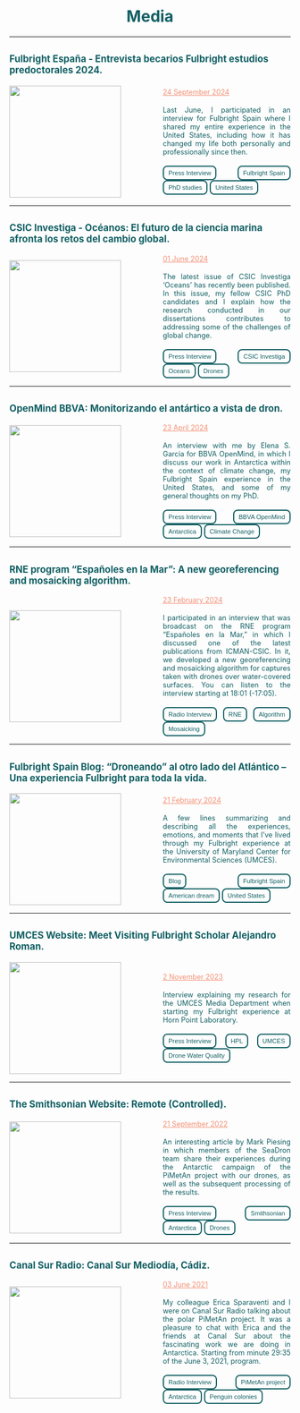 
<h1 style="color: #125F63;text-align: center;">Media</h1>

----

## <span style="color: #125F63; font-size: 0.8em;cursor: pointer; transition: color 0.3s, text-decoration 0.3s;" onclick="window.open('https://www.youtube.com/watch?v=y_P2jvU3tBM', 'blank');" onmouseover="this.style.color='white'; this.style.textDecoration='underline';" onmouseout="this.style.color='#F39075'; this.style.textDecoration='none';">Fulbright España - Entrevista becarios Fulbright estudios predoctorales 2024.

<div style="display: flex; align-items: center;">
  <img src="fulbright2.png" style="height: 200px; width: auto; object-fit: contain; margin-right: 75px;"/>
  <div style="text-align: justify;color: #F39075;">
  <span style="font-size: 0.9em;">
   <u>24 September 2024</u>
    </span>
    <br>
    <br>
  <span style="font-size: 0.9em;color: #125F63;">
   Last June, I participated in an interview for Fulbright Spain where I shared my entire experience in the United States, including how it has changed my life both personally and professionally since then.
    </span>
    <br>
    <br>
<span style="display: inline-block; padding: 5px 8px; background-color: transparent; color: #125F63; border: 2px solid #125F63; border-radius: 8px; cursor: default; font-family: Arial, sans-serif; font-size: 0.8em; transition: background-color 0.3s, color 0.3s;">Press Interview</span>
<span style="display: inline-block; padding: 5px 8px; background-color: transparent; color: #125F63; border: 2px solid #125F63; border-radius: 8px; cursor: default; font-family: Arial, sans-serif; font-size: 0.8em; transition: background-color 0.3s, color 0.3s;">Fulbright Spain</span>
<span style="display: inline-block; padding: 5px 8px; background-color: transparent; color: #125F63; border: 2px solid #125F63; border-radius: 8px; cursor: default; font-family: Arial, sans-serif; font-size: 0.8em; transition: background-color 0.3s, color 0.3s;">PhD studies</span>
<span style="display: inline-block; padding: 5px 8px; background-color: transparent; color: #125F63; border: 2px solid #125F63; border-radius: 8px; cursor: default; font-family: Arial, sans-serif; font-size: 0.8em; transition: background-color 0.3s, color 0.3s;">United States</span>
    <br>
  </div>
</div>

----

## <span style="color: #125F63; font-size: 0.8em;cursor: pointer; transition: color 0.3s, text-decoration 0.3s;" onclick="window.open('https://digital.csic.es/handle/10261/359768', 'blank');" onmouseover="this.style.color='white'; this.style.textDecoration='underline';" onmouseout="this.style.color='#F39075'; this.style.textDecoration='none';">CSIC Investiga - Océanos: El futuro de la ciencia marina afronta los retos del cambio global.

<div style="display: flex; align-items: center;">
  <img src="oceanos.png" style="height: 200px; width: auto; object-fit: contain; margin-right: 75px;"/>
  <div style="text-align: justify;color: #F39075;">
  <span style="font-size: 0.9em;">
   <u>01 June 2024</u>
    </span>
    <br>
    <br>
  <span style="font-size: 0.9em;color: #125F63;">
   The latest issue of CSIC Investiga ‘Oceans’ has recently been published. In this issue, my fellow CSIC PhD candidates and I explain how the research conducted in our dissertations contributes to addressing some of the challenges of global change.
    </span>
    <br>
    <br>
<span style="display: inline-block; padding: 5px 8px; background-color: transparent; color: #125F63; border: 2px solid #125F63; border-radius: 8px; cursor: default; font-family: Arial, sans-serif; font-size: 0.8em; transition: background-color 0.3s, color 0.3s;">Press Interview</span>
<span style="display: inline-block; padding: 5px 8px; background-color: transparent; color: #125F63; border: 2px solid #125F63; border-radius: 8px; cursor: default; font-family: Arial, sans-serif; font-size: 0.8em; transition: background-color 0.3s, color 0.3s;">CSIC Investiga</span>
<span style="display: inline-block; padding: 5px 8px; background-color: transparent; color: #125F63; border: 2px solid #125F63; border-radius: 8px; cursor: default; font-family: Arial, sans-serif; font-size: 0.8em; transition: background-color 0.3s, color 0.3s;">Oceans</span>
<span style="display: inline-block; padding: 5px 8px; background-color: transparent; color: #125F63; border: 2px solid #125F63; border-radius: 8px; cursor: default; font-family: Arial, sans-serif; font-size: 0.8em; transition: background-color 0.3s, color 0.3s;">Drones</span>
    <br>
  </div>
</div>

----

## <span style="color: #125F63; font-size: 0.8em;cursor: pointer; transition: color 0.3s, text-decoration 0.3s;" onclick="window.open('https://www.bbvaopenmind.com/ciencia/medioambiente/alejandro-roman-oceanografo-monitoriza-ecosistema-antartico-vista-dron/', 'blank');" onmouseover="this.style.color='white'; this.style.textDecoration='underline';" onmouseout="this.style.color='#F39075'; this.style.textDecoration='none';">OpenMind BBVA: Monitorizando el antártico a vista de dron.

<div style="display: flex; align-items: center;">
  <img src="bbva_openmind.png" style="height: 200px; width: auto; object-fit: contain; margin-right: 75px;"/>
  <div style="text-align: justify;color: #F39075;">
  <span style="font-size: 0.9em;">
   <u>23 April 2024</u>
    </span>
    <br>
    <br>
  <span style="font-size: 0.9em;color: #125F63;">
   An interview with me by Elena S. Garcia for BBVA OpenMind, in which I discuss our work in Antarctica within the context of climate change, my Fulbright Spain experience in the United States, and some of my general thoughts on my PhD.
    </span>
    <br>
    <br>
<span style="display: inline-block; padding: 5px 8px; background-color: transparent; color: #125F63; border: 2px solid #125F63; border-radius: 8px; cursor: default; font-family: Arial, sans-serif; font-size: 0.8em; transition: background-color 0.3s, color 0.3s;">Press Interview</span>
<span style="display: inline-block; padding: 5px 8px; background-color: transparent; color: #125F63; border: 2px solid #125F63; border-radius: 8px; cursor: default; font-family: Arial, sans-serif; font-size: 0.8em; transition: background-color 0.3s, color 0.3s;">BBVA OpenMind</span>
<span style="display: inline-block; padding: 5px 8px; background-color: transparent; color: #125F63; border: 2px solid #125F63; border-radius: 8px; cursor: default; font-family: Arial, sans-serif; font-size: 0.8em; transition: background-color 0.3s, color 0.3s;">Antarctica</span>
<span style="display: inline-block; padding: 5px 8px; background-color: transparent; color: #125F63; border: 2px solid #125F63; border-radius: 8px; cursor: default; font-family: Arial, sans-serif; font-size: 0.8em; transition: background-color 0.3s, color 0.3s;">Climate Change</span>
    <br>
  </div>
</div>

----

## <span style="color: #125F63; font-size: 0.8em;cursor: pointer; transition: color 0.3s, text-decoration 0.3s;" onclick="window.open('https://www.rtve.es/play/audios/espanoles-en-la-mar/espanoles-mar-reivindicaciones-pesquero-26f/15985631/', 'blank');" onmouseover="this.style.color='white'; this.style.textDecoration='underline';" onmouseout="this.style.color='#F39075'; this.style.textDecoration='none';">RNE program "Españoles en la Mar": A new georeferencing and mosaicking algorithm.

<div style="display: flex; align-items: center;">
  <img src="mosaic.png" style="height: 200px; width: auto; object-fit: contain; margin-right: 75px;"/>
  <div style="text-align: justify;color: #F39075;">
  <span style="font-size: 0.9em;">
   <u>23 February 2024</u>
    </span>
    <br>
    <br>
  <span style="font-size: 0.9em;color: #125F63;">
   I participated in an interview that was broadcast on the RNE program "Españoles en la Mar," in which I discussed one of the latest publications from ICMAN-CSIC. In it, we developed a new georeferencing and mosaicking algorithm for captures taken with drones over water-covered surfaces. You can listen to the interview starting at 18:01 (-17:05).
    </span>
    <br>
    <br>
     <span style="display: inline-block; padding: 5px 8px; background-color: transparent; color: #125F63; border: 2px solid #125F63; border-radius: 8px; cursor: default; font-family: Arial, sans-serif; font-size: 0.8em; transition: background-color 0.3s, color 0.3s;">Radio Interview</span>
<span style="display: inline-block; padding: 5px 8px; background-color: transparent; color: #125F63; border: 2px solid #125F63; border-radius: 8px; cursor: default; font-family: Arial, sans-serif; font-size: 0.8em; transition: background-color 0.3s, color 0.3s;">RNE</span>
<span style="display: inline-block; padding: 5px 8px; background-color: transparent; color: #125F63; border: 2px solid #125F63; border-radius: 8px; cursor: default; font-family: Arial, sans-serif; font-size: 0.8em; transition: background-color 0.3s, color 0.3s;">Algorithm</span>
<span style="display: inline-block; padding: 5px 8px; background-color: transparent; color: #125F63; border: 2px solid #125F63; border-radius: 8px; cursor: default; font-family: Arial, sans-serif; font-size: 0.8em; transition: background-color 0.3s, color 0.3s;">Mosaicking</span>
    <br>
  </div>
</div>

----

## <span style="color: #125F63; font-size: 0.8em;cursor: pointer; transition: color 0.3s, text-decoration 0.3s;" onclick="window.open('https://blog.fulbright.es/droneando-al-otro-lado-del-atlantico-una-experiencia-fulbright-para-toda-la-vida/', 'blank');" onmouseover="this.style.color='white'; this.style.textDecoration='underline';" onmouseout="this.style.color='#F39075'; this.style.textDecoration='none';">Fulbright Spain Blog: “Droneando” al otro lado del Atlántico – Una experiencia Fulbright para toda la vida.

<div style="display: flex; align-items: center;">
  <img src="fulbright.png" style="height: 200px; width: auto; object-fit: contain; margin-right: 75px;"/>
  <div style="text-align: justify;color: #F39075;">
  <span style="font-size: 0.9em;">
   <u>21 February 2024</u>
    </span>
    <br>
    <br>
  <span style="font-size: 0.9em;color: #125F63;">
   A few lines summarizing and describing all the experiences, emotions, and moments that I've lived through my Fulbright experience at the University of Maryland Center for Environmental Sciences (UMCES).
    </span>
    <br>
    <br>
<span style="display: inline-block; padding: 5px 8px; background-color: transparent; color: #125F63; border: 2px solid #125F63; border-radius: 8px; cursor: default; font-family: Arial, sans-serif; font-size: 0.8em; transition: background-color 0.3s, color 0.3s;">Blog</span>
<span style="display: inline-block; padding: 5px 8px; background-color: transparent; color: #125F63; border: 2px solid #125F63; border-radius: 8px; cursor: default; font-family: Arial, sans-serif; font-size: 0.8em; transition: background-color 0.3s, color 0.3s;">Fulbright Spain</span>
<span style="display: inline-block; padding: 5px 8px; background-color: transparent; color: #125F63; border: 2px solid #125F63; border-radius: 8px; cursor: default; font-family: Arial, sans-serif; font-size: 0.8em; transition: background-color 0.3s, color 0.3s;">American dream</span>
<span style="display: inline-block; padding: 5px 8px; background-color: transparent; color: #125F63; border: 2px solid #125F63; border-radius: 8px; cursor: default; font-family: Arial, sans-serif; font-size: 0.8em; transition: background-color 0.3s, color 0.3s;">United States</span>
    <br>
  </div>
</div>

----

## <span style="color: #125F63; font-size: 0.8em;cursor: pointer; transition: color 0.3s, text-decoration 0.3s;" onclick="window.open('https://www.umces.edu/news/meet-visiting-fulbright-scholar-alejandro-roman', 'blank');" onmouseover="this.style.color='white'; this.style.textDecoration='underline';" onmouseout="this.style.color='#F39075'; this.style.textDecoration='none';">UMCES Website: Meet Visiting Fulbright Scholar Alejandro Roman.

<div style="display: flex; align-items: center;">
  <img src="umces.png" style="height: 200px; width: auto; object-fit: contain; margin-right: 75px;"/>
  <div style="text-align: justify;color: #F39075;">
  <span style="font-size: 0.9em;">
   <u>2 November 2023</u>
    </span>
    <br>
    <br>
  <span style="font-size: 0.9em;color: #125F63;">
   Interview explaining my research for the UMCES Media Department when starting my Fulbright experience at Horn Point Laboratory.
    </span>
    <br>
    <br>
<span style="display: inline-block; padding: 5px 8px; background-color: transparent; color: #125F63; border: 2px solid #125F63; border-radius: 8px; cursor: default; font-family: Arial, sans-serif; font-size: 0.8em; transition: background-color 0.3s, color 0.3s;">Press Interview</span>
<span style="display: inline-block; padding: 5px 8px; background-color: transparent; color: #125F63; border: 2px solid #125F63; border-radius: 8px; cursor: default; font-family: Arial, sans-serif; font-size: 0.8em; transition: background-color 0.3s, color 0.3s;">HPL</span>
<span style="display: inline-block; padding: 5px 8px; background-color: transparent; color: #125F63; border: 2px solid #125F63; border-radius: 8px; cursor: default; font-family: Arial, sans-serif; font-size: 0.8em; transition: background-color 0.3s, color 0.3s;">UMCES</span>
<span style="display: inline-block; padding: 5px 8px; background-color: transparent; color: #125F63; border: 2px solid #125F63; border-radius: 8px; cursor: default; font-family: Arial, sans-serif; font-size: 0.8em; transition: background-color 0.3s, color 0.3s;">Drone Water Quality</span>
    <br>
  </div>
</div>


----

## <span style="color: #125F63; font-size: 0.8em;cursor: pointer; transition: color 0.3s, text-decoration 0.3s;" onclick="window.open('https://airandspace.si.edu/air-and-space-quarterly/fall-2022/remote-controlled', 'blank');" onmouseover="this.style.color='white'; this.style.textDecoration='underline';" onmouseout="this.style.color='#F39075'; this.style.textDecoration='none';">The Smithsonian Website: Remote (Controlled).

<div style="display: flex; align-items: center;">
  <img src="smith.png" style="height: 200px; width: auto; object-fit: contain; margin-right: 75px;"/>
  <div style="text-align: justify;color: #F39075;">
  <span style="font-size: 0.9em;">
   <u>21 September 2022</u>
    </span>
    <br>
    <br>
  <span style="font-size: 0.9em;color: #125F63;">
   An interesting article by Mark Piesing in which members of the SeaDron team share their experiences during the Antarctic campaign of the PiMetAn project with our drones, as well as the subsequent processing of the results.
    </span>
    <br>
    <br>
<span style="display: inline-block; padding: 5px 8px; background-color: transparent; color: #125F63; border: 2px solid #125F63; border-radius: 8px; cursor: default; font-family: Arial, sans-serif; font-size: 0.8em; transition: background-color 0.3s, color 0.3s;">Press Interview</span>
<span style="display: inline-block; padding: 5px 8px; background-color: transparent; color: #125F63; border: 2px solid #125F63; border-radius: 8px; cursor: default; font-family: Arial, sans-serif; font-size: 0.8em; transition: background-color 0.3s, color 0.3s;">Smithsonian</span>
<span style="display: inline-block; padding: 5px 8px; background-color: transparent; color: #125F63; border: 2px solid #125F63; border-radius: 8px; cursor: default; font-family: Arial, sans-serif; font-size: 0.8em; transition: background-color 0.3s, color 0.3s;">Antarctica</span>
<span style="display: inline-block; padding: 5px 8px; background-color: transparent; color: #125F63; border: 2px solid #125F63; border-radius: 8px; cursor: default; font-family: Arial, sans-serif; font-size: 0.8em; transition: background-color 0.3s, color 0.3s;">Drones</span>
    <br>
  </div>
</div>


----

## <span style="color: #125F63; font-size: 0.8em;cursor: pointer; transition: color 0.3s, text-decoration 0.3s;" onclick="window.open('https://www.canalsur.es/radio/programas/cadiz-mediodia/detalle/2894647.html?video=2065580', 'blank');" onmouseover="this.style.color='white'; this.style.textDecoration='underline';" onmouseout="this.style.color='#F39075'; this.style.textDecoration='none';">Canal Sur Radio: Canal Sur Mediodía, Cádiz.

<div style="display: flex; align-items: center;">
  <img src="canalsur.png" style="height: 200px; width: auto; object-fit: contain; margin-right: 75px;"/>
  <div style="text-align: justify;color: #F39075;">
  <span style="font-size: 0.9em;">
   <u>03 June 2021</u>
    </span>
    <br>
    <br>
  <span style="font-size: 0.9em;color: #125F63;">
   My colleague Erica Sparaventi and I were on Canal Sur Radio talking about the polar PiMetAn project. It was a pleasure to chat with Erica and the friends at Canal Sur about the fascinating work we are doing in Antarctica. Starting from minute 29:35 of the June 3, 2021, program.
    </span>
    <br>
    <br>
<span style="display: inline-block; padding: 5px 8px; background-color: transparent; color: #125F63; border: 2px solid #125F63; border-radius: 8px; cursor: default; font-family: Arial, sans-serif; font-size: 0.8em; transition: background-color 0.3s, color 0.3s;">Radio Interview</span>
<span style="display: inline-block; padding: 5px 8px; background-color: transparent; color: #125F63; border: 2px solid #125F63; border-radius: 8px; cursor: default; font-family: Arial, sans-serif; font-size: 0.8em; transition: background-color 0.3s, color 0.3s;">PiMetAn project</span>
<span style="display: inline-block; padding: 5px 8px; background-color: transparent; color: #125F63; border: 2px solid #125F63; border-radius: 8px; cursor: default; font-family: Arial, sans-serif; font-size: 0.8em; transition: background-color 0.3s, color 0.3s;">Antarctica</span>
<span style="display: inline-block; padding: 5px 8px; background-color: transparent; color: #125F63; border: 2px solid #125F63; border-radius: 8px; cursor: default; font-family: Arial, sans-serif; font-size: 0.8em; transition: background-color 0.3s, color 0.3s;">Penguin colonies</span>
    <br>
  </div>
</div>